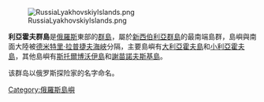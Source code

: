 [[File:RussiaLyakhovskiyIslands.png|right]]

'''利亞霍夫群島'''是[[俄羅斯|俄羅斯]]東部的[[群島|群島]]，屬於[[新西伯利亞群島|新西伯利亞群島]]的最南端島群，島嶼與南面大陸被[[德米特里·拉普捷夫海峽|德米特里·拉普捷夫海峽]]分隔，主要島嶼有[[大利亞霍夫島|大利亞霍夫島]]和[[小利亞霍夫島|小利亞霍夫島]]，其他島嶼有[[斯托爾博沃伊島|斯托爾博沃伊島]]和[[謝苗諾夫斯基島|謝苗諾夫斯基島]]。

该群岛以俄罗斯探险家{{link-en|伊凡·利亚霍夫|Ivan Lyakhov}}的名字命名。

{{Russia-stub}}

{{coord|74|39|36|N|141|59|14|E|region:RU_type:isle_source:dewiki|display=title}}

[[Category:俄羅斯島嶼|Category:俄羅斯島嶼]]